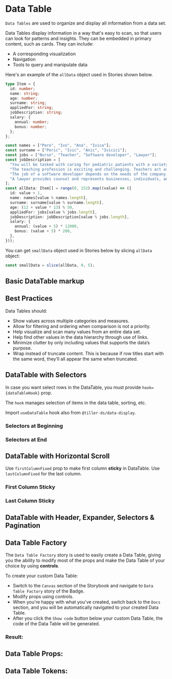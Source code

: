 

# Data Table

`Data Tables` are used to organize and display all information from a data set.

Data Tables display information in a way that's easy to scan, so that users can look for patterns and insights. They can be embedded in primary content, such as cards. They can include:

- A corresponding visualization
- Navigation
- Tools to query and manipulate data

Here's an example of the `allData` object used in Stories shown below.

```ts
type Item = {
  id: number;
  name: string;
  age: number;
  surname: string;
  appliedFor: string;
  jobDescription: string;
  salary: {
    annual: number;
    bonus: number;
  };
};

const names = ["Pero", "Ivo", "Ana", "Ivica"];
const surname = ["Peric", "Ivic", "Anic", "Ivicici"];
const jobs = ["Nurse", "Teacher", "Software developer", "Lawyer"];
const jobDescription = [
  "You will be tasked with caring for pediatric patients with a variety of health conditions and challenges as well as collaborating with physicians to provide the highest-quality care possible to each individual. As a registered nurse on staff, you will communicate orders to medical assistants and other team members and coordinate with staff and families to ensure the adherence to the attending physician’s instructions as well as proper care and disease control practices.",
  "The teaching profession is exciting and challenging. Teachers act as role models, mentors, caregivers and advisers. They can have a profound effect on the lives of their students.",
  "The job of a software developer depends on the needs of the company, organization or team they are on. Some build and maintain systems that run devices and networks. Others develop applications that make it possible for people to perform specific tasks on computers, cellphones or other devices.",
  "A lawyer provides counsel and represents businesses, individuals, and government agencies in legal matters and disputes. A lawyer'ss main duties are to uphold the law while protecting a client's rights. Lawyers advise, research, and collect evidence or information, draft legal documents such as contracts, divorces, or real estate transactions, and defend or prosecute in court",
];
const allData: Item[] = range(0, 152).map((value) => ({
  id: value + 1,
  name: names[value % names.length],
  surname: surname[value % surname.length],
  age: (12 + value * 13) % 50,
  appliedFor: jobs[value % jobs.length],
  jobDescription: jobDescription[value % jobs.length],
  salary: {
    annual: (value + 5) * 12000,
    bonus: (value + 5) * 200,
  },
}));
```

You can get `smallData` object used in Stories below by slicing `allData` object:
```ts
const smallData = slice(allData, 0, 5);
```

## Basic DataTable markup

<Canvas>
  <Story id="component-library-data-display-datatable--simple" />
</Canvas>

## Best Practices

Data Tables should:

- Show values across multiple categories and measures.
- Allow for filtering and ordering when comparison is not a priority.
- Help visualize and scan many values from an entire data set.
- Help find other values in the data hierarchy through use of links.
- Minimize clutter by only including values that supports the data’s purpose.
- Wrap instead of truncate content. This is because if row titles start with the same word, they’ll all appear the same when truncated.


## DataTable with Selectors

In case you want select rows in the DataTable, you must provide `hook={dataTableHook}` prop.

The `hook` manages selection of items in the data table, sorting, etc.

Import `useDataTable` hook also from `@tiller-ds/data-display`.

### Selectors at Beginning

<Canvas>
  <Story id="component-library-data-display-datatable--with-selector-at-beginning" />
</Canvas>

### Selectors at End

<Canvas>
  <Story id="component-library-data-display-datatable--with-selector-at-end" />
</Canvas>

## DataTable with Horizontal Scroll

<Canvas>
  <Story id="component-library-data-display-datatable--with-horizontal-scroll" />
</Canvas>

Use `firstColumnFixed` prop to make first column **sticky** in DataTable. Use `lastColumnFixed` for the last column.

### First Column Sticky

<Canvas>
  <Story id="component-library-data-display-datatable--with-horizontal-scroll-and-first-column-fixed" />
</Canvas>

### Last Column Sticky

<Canvas>
  <Story id="component-library-data-display-datatable--with-horizontal-scroll-and-last-column-fixed" />
</Canvas>

## DataTable with Header, Expander, Selectors & Pagination

<Canvas>
  <Story id="component-library-data-display-datatable--kitchen-sink" />
</Canvas>

## Data Table Factory

The `Data Table Factory` story is used to easily create a Data Table, giving you the
ability to modify most of the props and make the Data Table of your choice by
using **controls**.

To create your custom Data Table: <br />

- Switch to the `Canvas` section of the Storybook and navigate to `Data Table Factory` story
of the Badge.
- Modify props using controls.
- When you're happy with what you've created, switch back to the `Docs` section, and you will be automatically
navigated to your created Data Table.
- After you click the `Show code` button below your custom Data Table, the code of the Data Table will be generated.

### Result:

<Canvas>
  <Story id="component-library-data-display-datatable--data-table-factory" />
</Canvas>

<Stories title="All Stories" />

## Data Table Props:

<ArgsTable of={DataTable} />

## Data Table Tokens:
<ThemeTokens component="DataTable"/>
